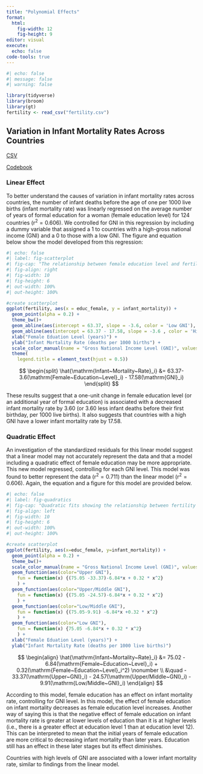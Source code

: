 ```yaml
---
title: "Polynomial Effects"
format:
  html:
    fig-width: 12
    fig-height: 9
editor: visual
execute: 
  echo: false
code-tools: true
---
```


```r
#| echo: false
#| message: false
#| warning: false

library(tidyverse)
library(broom)
library(gt)
fertility <- read_csv("fertility.csv")
```

## Variation in Infant Mortality Rates Across Countries

[CSV](https://raw.githubusercontent.com/zief0002/bespectacled-antelope/main/data/fertility.csv)

[Codebook](http://zief0002.github.io/bespectacled-antelope/codebooks/fertility.html)


### Linear Effect

To better understand the causes of variation in infant mortality rates across countries, the number of infant deaths before the age of one per 1000 live births (infant mortality rate) was linearly regressed on the average number of years of formal education for a woman (female education level) for 124 countries ($\mathrm{r}^2 = 0.606$). We controlled for GNI in this regression by including a dummy variable that assigned a 1 to countries with a high-gross national income (GNI) and a 0 to those with a low GNI. The figure and equation below show the model developed from this regression:

```r
#| echo: false
#| label: fig-scatterplot
#| fig-cap: "The relationship between female education level and fertility rate for women in high and low GNI countries."
#| fig-align: right
#| fig-width: 10
#| fig-height: 6
#| out-width: 100%
#| out-height: 100%

#create scatterplot
ggplot(fertility, aes(x = educ_female, y = infant_mortality)) + 
  geom_point(alpha = 0.2) + 
  theme_bw()+
  geom_abline(aes(intercept = 63.37, slope = -3.6, color = 'Low GNI'), linetype = 'dashed') + 
  geom_abline(aes(intercept = 63.37 - 17.58, slope = -3.6 , color = 'High GNI'), linetype = 'solid') +
  xlab("Female Eduation Level (years)") +
  ylab("Infant Mortality Rate (deaths per 1000 births") +
  scale_color_manual(name = "Gross National Income Level (GNI)", values = c("Low GNI" = "blue", "High GNI" = "red"), breaks = c("High GNI", "Low GNI")) +
  theme(
    legend.title = element_text(hjust = 0.5))
```

$$
\begin{split}
\hat{\mathrm{Infant~Mortality~Rate}_i} &= 63.37- 3.6(\mathrm{Female~Education~Level}_i) - 17.58(\mathrm{GNI}_i)
\end{split}
$$

These results suggest that a one-unit change in female education level (or an additional year of formal education) is associated with a decreased infant mortality rate by 3.60 (or 3.60 less infant deaths before their first birthday, per 1000 live births). It also suggests that countries with a high GNI have a lower infant mortality rate by 17.58.

### Quadratic Effect

An investigation of the standardized residuals for this linear model suggest that a linear model may not accurately represent the data and that a model including a quadratic effect of female education may be more appropriate. This new model regressed, controlling for each GNI level. This model was found to better represent the data ($\mathrm{r}^2 = 0.711$) than the linear model ($\mathrm{r}^2 = 0.606$). Again, the equation and a figure for this model are provided below.

```r
#| echo: false
#| label: fig-quadratics
#| fig-cap: "Quadratic fits showing the relationship between fertility rate and female education level for 4 different GNI levels."
#| fig-align: left
#| fig-width: 10
#| fig-height: 6
#| out-width: 100%
#| out-height: 100%

#create scatterplot
ggplot(fertility, aes(x=educ_female, y=infant_mortality)) + 
  geom_point(alpha = 0.2) + 
  theme_bw()+
  scale_color_manual(name = "Gross National Income Level (GNI)", values = c("Upper GNI" = "red", "Upper/Middle GNI" = "orange", "Low/Middle GNI" = "green", "Low GNI" = "blue"), breaks = c("Upper GNI", "Upper/Middle GNI", "Low/Middle GNI", "Low GNI"))+
  geom_function(aes(color="Upper GNI"),
    fun = function(x) {(75.05 -33.37)-6.84*x + 0.32 * x^2}
    ) +
  geom_function(aes(color="Upper/Middle GNI"),
    fun = function(x) {(75.05 -24.57)-6.84*x + 0.32 * x^2}
    ) +
  geom_function(aes(color="Low/Middle GNI"),
    fun = function(x) {(75.05-9.91) -6.84*x +0.32 * x^2}
    ) +
  geom_function(aes(color="Low GNI"),
    fun = function(x) {75.05 -6.84*x + 0.32 * x^2}
    ) +
  xlab("Female Eduation Level (years)") +
  ylab("Infant Mortality Rate (deaths per 1000 live births)")
```

$$
\begin{align}
\hat{\mathrm{Infant~Mortality~Rate}_i} &= 75.02 - 6.84(\mathrm{Female~Education~Level}_i) + 0.32(\mathrm{Female~Education~Level}_i^2) \nonumber \\
&\quad - 33.37(\mathrm{Upper~GNI}_i) - 24.57(\mathrm{Upper/Middle~GNI}_i)  - 9.91(\mathrm{Low/Middle~GNI}_i)
\end{align}
$$

According to this model, female education has an effect on infant mortality rate, controlling for GNI level. In this model, the effect of female education on infant mortality decreases as female education level increases. Another way of saying this is that the negative effect of female education on infant mortality rate is greater at lower levels of education than it is at higher levels (i.e., there is a greater effect at education level 1 than at education level 12). This can be interpreted to mean that the initial years of female education are more critical to decreasing infant mortality than later years. Education still has an effect in these later stages but its effect diminishes.

Countries with high levels of GNI are associated with a lower infant mortality rate, similar to findings from the linear model.
